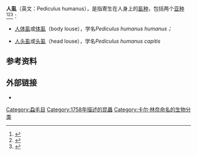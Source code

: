 {{speciesbox
| image = Male human head louse.jpg
| image_caption = [[头虱|头虱]]
| genus = Pediculus
| species = humanus
| authority = [[Carl_Linnaeus|Linnaeus]], [[10th_edition_of_Systema_Naturae|1758]]
}}

'''人虱'''（英文：Pediculus humanus），是指寄生在人身上的[[虱|虱]][[种|种]]，包括两个[[亚种|亚种]]<ref>{{cite book|author=William H. Robinson|year=2005|title=Handbook of Urban Insects and Arachnids|publisher=[[Cambridge_University_Press|Cambridge University Press]]|isbn=978-0-521-81253-5|chapter-url=https://books.google.com/books?id=aluUgDVYJ8wC&pg=PA360|pages=359–364|chapter=Phthiraptera|access-date=2021-02-27|archive-date=2019-12-16|archive-url=https://web.archive.org/web/20191216030933/https://books.google.com/books?id=aluUgDVYJ8wC&pg=PA360}}</ref><ref>{{cite book|editor=Gary Mullen, Gary Richard Mullen & Lance Durden|year=2009|title=Medical and Veterinary Entomology|edition=2nd|publisher=[[Academic_Press|Academic Press]]|isbn=978-0-12-372500-4|chapter=Lice (Phthiraptera)|pages=56–79|author=Lance A. Durden & John E. Lloyd|chapter-url=https://books.google.com/books?id=6R1v9o-uaI4C&pg=PA63|access-date=2021-02-27|archive-date=2017-02-15|archive-url=https://web.archive.org/web/20170215024521/https://books.google.com/books?id=6R1v9o-uaI4C&pg=PA63}}</ref><ref>{{Cite web|title=若即若离的虱|url=http://cdcp.gd.gov.cn/khgj/jk/content/post_1106263.html|accessdate=2021-02-27|work=|publisher=广东省疾控中心|archive-date=2021-04-22|archive-url=https://web.archive.org/web/20210422171909/http://cdcp.gd.gov.cn/khgj/jk/content/post_1106263.html}}</ref>：

* [[人体虱|人体虱]]或[[体虱|体虱]]（body louse），学名''Pediculus humanus humanus；''

* [[人头虱|人头虱]]或[[头虱|头虱]]（head louse），学名''Pediculus humanus capitis''

== 参考资料 ==
{{reflist}}

==外部链接==
*{{commonscatinline|Pediculus humanus}}

{{Taxonbar|from=Q3737588}}

[[Category:蝨毛目|Category:蝨毛目]]
[[Category:1758年描述的昆蟲|Category:1758年描述的昆蟲]]
[[Category:卡尔·林奈命名的生物分类|Category:卡尔·林奈命名的生物分类]]